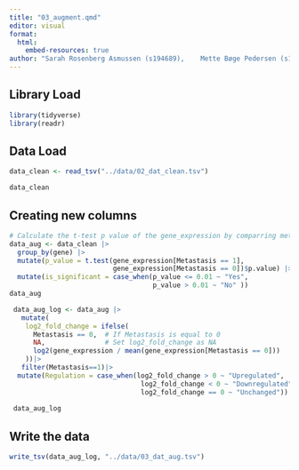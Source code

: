 ```yaml
---
title: "03_augment.qmd"
editor: visual
format:
  html:
    embed-resources: true
author: "Sarah Rosenberg Asmussen (s194689),	Mette Bøge Pedersen (s194679),	Caroline Amalie Bastholm Jensen (s213427), Jaime Noguera Piera (s233773), Yassine Turki (s231735)"
---
```


## Library Load

```r
library(tidyverse)
library(readr)
```

## Data Load

```r

data_clean <- read_tsv("../data/02_dat_clean.tsv")

data_clean
```

## Creating new columns

```r

# Calculate the t-test p value of the gene_expression by comparring metastasis and non-metastasis for each gene:
data_aug <- data_clean |>
  group_by(gene) |>
  mutate(p_value = t.test(gene_expression[Metastasis == 1], 
                          gene_expression[Metastasis == 0])$p.value) |>
  mutate(is_significant = case_when(p_value <= 0.01 ~ "Yes",
                                    p_value > 0.01 ~ "No" ))
data_aug
```

```r

 data_aug_log <- data_aug |>
   mutate(
    log2_fold_change = ifelse(
      Metastasis == 0,  # If Metastasis is equal to 0
      NA,               # Set log2_fold_change as NA
      log2(gene_expression / mean(gene_expression[Metastasis == 0]))
    ))|>
   filter(Metastasis==1)|>
  mutate(Regulation = case_when(log2_fold_change > 0 ~ "Upregulated",
                                 log2_fold_change < 0 ~ "Downregulated",
                                 log2_fold_change == 0 ~ "Unchanged"))
 
 data_aug_log
```

## Write the data

```r
write_tsv(data_aug_log, "../data/03_dat_aug.tsv")
```
